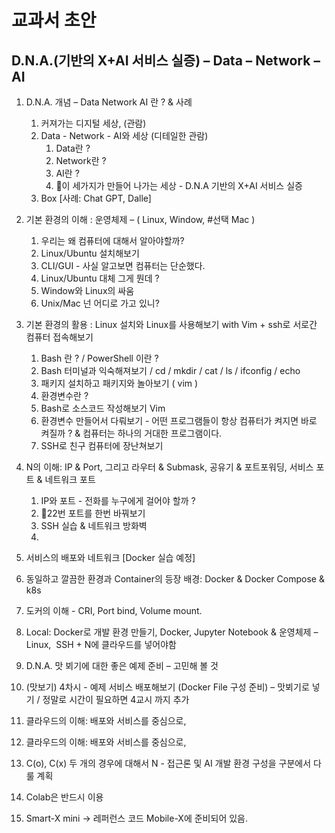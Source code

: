 # 교과서 초안

## D.N.A.(기반의 X+AI 서비스 실증) – Data – Network – AI&#x20;

1. D.N.A. 개념 – Data Network AI 란 ? & 사례&#x20;
   1. 커져가는 디지털 세상, (관람)
   2. Data - Network - AI와 세상 (디테일한 관람)
      1. Data란 ?&#x20;
      2. Network란 ?
      3. AI란 ?
      4. 이 세가지가 만들어 나가는 세상  - D.N.A 기반의 X+AI 서비스 실증&#x20;
   3. Box \[사례: Chat GPT, Dalle]
2. 기본 환경의 이해 : 운영체제 – ( Linux, Window, #선택 Mac )
   1. 우리는 왜 컴퓨터에 대해서 알아야할까?&#x20;
   2. Linux/Ubuntu 설치해보기
   3. CLI/GUI - 사실 알고보면 컴퓨터는 단순했다.
   4. Linux/Ubuntu 대체 그게 뭔데 ?
   5. Window와 Linux의 싸움
   6. Unix/Mac 넌 어디로 가고 있니?
3. 기본 환경의 활용 : Linux 설치와 Linux를 사용해보기 with Vim + ssh로 서로간 컴퓨터 접속해보기
   1. Bash 란 ? / PowerShell 이란 ?
   2. Bash 터미널과 익숙해져보기 / cd / mkdir / cat / ls / ifconfig / echo
   3. 패키지 설치하고 패키지와 놀아보기 ( vim )
   4. 환경변수란 ?
   5. Bash로 소스코드 작성해보기 Vim
   6. 환경변수 만들어서 다뤄보기 - 어떤 프로그램들이 항상 컴퓨터가 켜지면 바로 켜질까 ? & 컴퓨터는 하나의 거대한 프로그램이다.
   7. SSH로 친구 컴퓨터에 장난쳐보기&#x20;
4. N의 이해: IP & Port, 그리고 라우터 & Submask, 공유기 & 포트포워딩, 서비스 포트 & 네트워크 포트
   1. IP와 포트 - 전화를 누구에게 걸어야 할까 ?
   2. 22번 포트를 한번 바꿔보기
   3. SSH 실습 & 네트워크 방화벽
   4. &#x9;
5. 서비스의 배포와 네트워크 \[Docker 실습 예정]

6. 동일하고 깔끔한 환경과 Container의 등장 배경: Docker & Docker Compose & k8s
7. 도커의 이해 - CRI, Port bind, Volume mount.
8. Local: Docker로 개발 환경 만들기, Docker, Jupyter Notebook & 운영체제 – Linux,  SSH + N에 클라우드를 넣어야함

9. D.N.A. 맛 뵈기에 대한 좋은 예제 준비 – 고민해 볼 것
10. (맛보기) 4차시 - 예제 서비스 배포해보기 (Docker File 구성 준비) – 맛뵈기로 넣기 / 정말로 시간이 필요하면 4교시 까지 추가
11. 클라우드의 이해: 배포와 서비스를 중심으로,



1. 클라우드의 이해: 배포와 서비스를 중심으로,
2. C(o), C(x) 두 개의 경우에 대해서 N - 접근론 및 AI 개발 환경 구성을 구분에서 다룰 계획
3. Colab은 반드시 이용
4. Smart-X mini -> 레퍼런스 코드 Mobile-X에 준비되어 있음.